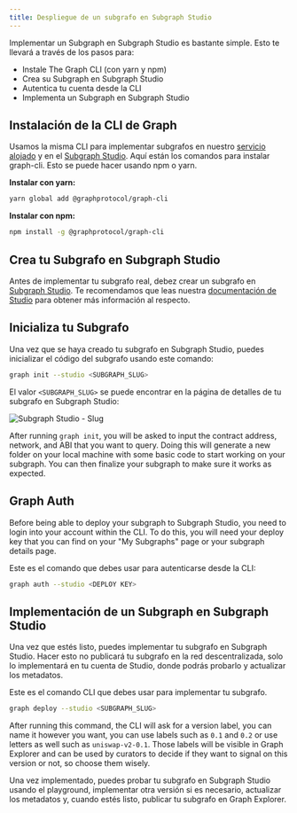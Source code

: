 ```yaml
---
title: Despliegue de un subgrafo en Subgraph Studio
---
```


Implementar un Subgraph en Subgraph Studio es bastante simple. Esto te llevará a través de los pasos para:

- Instale The Graph CLI (con yarn y npm)
- Crea su Subgraph en Subgraph Studio
- Autentica tu cuenta desde la CLI
- Implementa un Subgraph en Subgraph Studio

## Instalación de la CLI de Graph

Usamos la misma CLI para implementar subgrafos en nuestro [servicio alojado](https://thegraph.com/hosted-service/) y en el [Subgraph Studio](https://thegraph.com/studio/). Aquí están los comandos para instalar graph-cli. Esto se puede hacer usando npm o yarn.

**Instalar con yarn:**

```bash
yarn global add @graphprotocol/graph-cli
```

**Instalar con npm:**

```bash
npm install -g @graphprotocol/graph-cli
```

## Crea tu Subgrafo en Subgraph Studio

Antes de implementar tu subgrafo real, debez crear un subgrafo en [Subgraph Studio](https://thegraph.com/studio/). Te recomendamos que leas nuestra [documentación de Studio](/studio/subgraph-studio) para obtener más información al respecto.

## Inicializa tu Subgrafo

Una vez que se haya creado tu subgrafo en Subgraph Studio, puedes inicializar el código del subgrafo usando este comando:

```bash
graph init --studio <SUBGRAPH_SLUG>
```

El valor `<SUBGRAPH_SLUG>` se puede encontrar en la página de detalles de tu subgrafo en Subgraph Studio:

![Subgraph Studio - Slug](/img/doc-subgraph-slug.png)

After running `graph init`, you will be asked to input the contract address, network, and ABI that you want to query. Doing this will generate a new folder on your local machine with some basic code to start working on your subgraph. You can then finalize your subgraph to make sure it works as expected.

## Graph Auth

Before being able to deploy your subgraph to Subgraph Studio, you need to login into your account within the CLI. To do this, you will need your deploy key that you can find on your "My Subgraphs" page or your subgraph details page.

Este es el comando que debes usar para autenticarse desde la CLI:

```bash
graph auth --studio <DEPLOY KEY>
```

## Implementación de un Subgraph en Subgraph Studio

Una vez que estés listo, puedes implementar tu subgrafo en Subgraph Studio. Hacer esto no publicará tu subgrafo en la red descentralizada, solo lo implementará en tu cuenta de Studio, donde podrás probarlo y actualizar los metadatos.

Este es el comando CLI que debes usar para implementar tu subgrafo.

```bash
graph deploy --studio <SUBGRAPH_SLUG>
```

After running this command, the CLI will ask for a version label, you can name it however you want, you can use labels such as `0.1` and `0.2` or use letters as well such as `uniswap-v2-0.1`. Those labels will be visible in Graph Explorer and can be used by curators to decide if they want to signal on this version or not, so choose them wisely.

Una vez implementado, puedes probar tu subgrafo en Subgraph Studio usando el playground, implementar otra versión si es necesario, actualizar los metadatos y, cuando estés listo, publicar tu subgrafo en Graph Explorer.